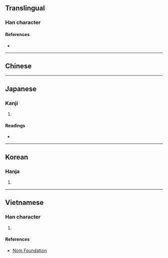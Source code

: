 {{also|乃|迺}}
{{character info/new}}
==Translingual==

===Han character===
{{Han char|rn=54|rad=廴|as=06|sn=9|four=11400|canj=NKMCW|ids=⿺廴西}}

====References====
* {{Han ref|kx=0353.051|dkj=09576|dj=0668.020|hdz=10404.080|uh=5EFC|ud=24316}}

----

==Chinese==
{{zh-see|乃|v}}

----

==Japanese==

===Kanji===
{{ja-kanji|grade=|rs=廴06}}

# {{defn|lang=ja|sort=廴06}}

====Readings====
* {{ja-readings|on=[[だい]] (dai), [[ない]] (nai)|kun=[[すなわち]] (sunawachi), [[の]] (no)}}

----

==Korean==

===Hanja===
{{ko-hanja|hangeul=내|rv=nae|mr=nae}}

# {{defn|lang=ko|sort=廴06}}

----

==Vietnamese==

===Han character===
{{vi-readings|rs=廴06|hanviet=nãi}}

# {{defn|lang=vi|sort=廴06}}

====References====
* [http://nomfoundation.org/common/nom_details.php?codepoint=5efc Nom Foundation]